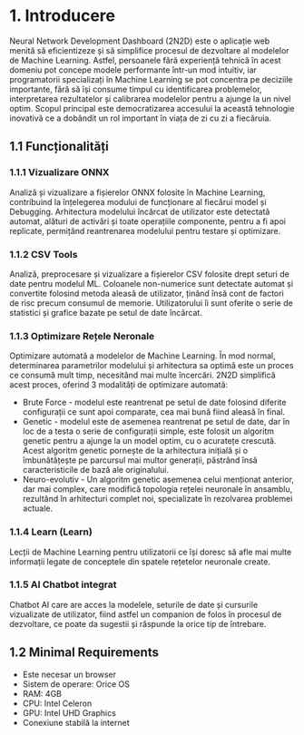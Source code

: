 # 1\. Introducere

Neural Network Development Dashboard (2N2D) este o aplicație web menită să eficientizeze și să simplifice procesul de dezvoltare al modelelor de Machine Learning. Astfel, persoanele fără experiență tehnică în acest domeniu pot concepe modele performante într-un mod intuitiv, iar programatorii specializați în Machine Learning se pot concentra pe deciziile importante, fără să își consume timpul cu identificarea problemelor, interpretarea rezultatelor și calibrarea modelelor pentru a ajunge la un nivel optim. Scopul principal este democratizarea accesului la această tehnologie inovativă ce a dobândit un rol important în viața de zi cu zi a fiecăruia.

## 1.1 Funcționalități

### 1.1.1 Vizualizare ONNX

Analiză și vizualizare a fișierelor ONNX folosite în Machine Learning, contribuind la înțelegerea modului de funcționare al fiecărui model și Debugging. Arhitectura modelului încărcat de utilizator este detectată automat, alături de activări și toate operațiile componente, pentru a fi apoi replicate, permițând reantrenarea modelului pentru testare și optimizare.

### 1.1.2 CSV Tools

Analiză, preprocesare și vizualizare a fișierelor CSV folosite drept seturi de date pentru modelul ML. Coloanele non-numerice sunt detectate automat și convertite folosind metoda aleasă de utilizator, ținând însă cont de factori de risc precum consumul de memorie. Utilizatorului îi sunt oferite o serie de statistici și grafice bazate pe setul de date încărcat.

### 1.1.3 Optimizare Rețele Neronale

Optimizare automată a modelelor de Machine Learning. În mod normal, determinarea parametrilor modelului și arhitectura sa optimă este un proces ce consumă mult timp, necesitând mai multe încercări. 2N2D simplifică acest proces, oferind 3 modalități de optimizare automată:

- Brute Force - modelul este reantrenat pe setul de date folosind diferite configurații ce sunt apoi comparate, cea mai bună fiind aleasă în final.
- Genetic - modelul este de asemenea reantrenat pe setul de date, dar în loc de a testa o serie de configurații simple, este folosit un algoritm genetic pentru a ajunge la un model optim, cu o acuratețe crescută. Acest algoritm genetic pornește de la arhitectura inițială și o îmbunătățește pe parcursul mai multor generații, păstrând însă caracteristicile de bază ale originalului.
- Neuro-evolutiv - Un algoritm genetic asemenea celui menționat anterior, dar mai complex, care modifică topologia rețelei neuronale în ansamblu, rezultând în arhitecturi complet noi, specializate în rezolvarea problemei actuale.

### 1.1.4 Learn (Learn)

Lecții de Machine Learning pentru utilizatorii ce își doresc să afle mai multe informații legate de conceptele din spatele rețetelor neuronale create.

### 1.1.5 AI Chatbot integrat

Chatbot AI care are acces la modelele, seturile de date și cursurile vizualizate de utilizator, fiind astfel un companion de folos în procesul de dezvoltare, ce poate da sugestii și răspunde la orice tip de întrebare.

## 1.2 Minimal Requirements

- Este necesar un browser
- Sistem de operare: Orice OS
- RAM: 4GB
- CPU: Intel Celeron
- GPU: Intel UHD Graphics
- Conexiune stabilă la internet
